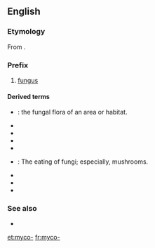 ==English==

===Etymology===
From {{etyl|grc|en}} {{m|grc|μύκης}}.

===Prefix===
{{head|en|prefix}}

# {{label|en|biology}} [[fungus]]

====Derived terms====
{{prefixsee|en}}

{{rel-top|terms that begin with ''myco-''}}
* {{l|en|mycobiota}}: the fungal flora of an area or habitat.
* {{l|en|mycocide}}
* {{l|en|mycoderm}}
* {{l|en|mycogen}}
* {{l|en|mycoid}}
{{rel-mid}}
* {{l|en|mycophagy}}: The eating of fungi; especially, mushrooms.
* {{l|en|mycotoxic}}
* {{l|en|mycotoxincosis}}
* {{l|en|mycotrophy}}
{{rel-bottom}}

===See also===
* {{l|en|-mycete}}

[[et:myco-]]
[[fr:myco-]]